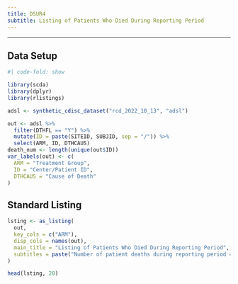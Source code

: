 ```yaml
---
title: DSUR4
subtitle: Listing of Patients Who Died During Reporting Period
---
```


------------------------------------------------------------------------

::: panel-tabset
## Data Setup

```r
#| code-fold: show

library(scda)
library(dplyr)
library(rlistings)

adsl <- synthetic_cdisc_dataset("rcd_2022_10_13", "adsl")

out <- adsl %>%
  filter(DTHFL == "Y") %>%
  mutate(ID = paste(SITEID, SUBJID, sep = "/")) %>%
  select(ARM, ID, DTHCAUS)
death_num <- length(unique(out$ID))
var_labels(out) <- c(
  ARM = "Treatment Group",
  ID = "Center/Patient ID",
  DTHCAUS = "Cause of Death"
)
```

## Standard Listing

```r
lsting <- as_listing(
  out,
  key_cols = c("ARM"),
  disp_cols = names(out),
  main_title = "Listing of Patients Who Died During Reporting Period",
  subtitles = paste("Number of patient deaths during reporting period =", death_num)
)

head(lsting, 20)
```
:::
